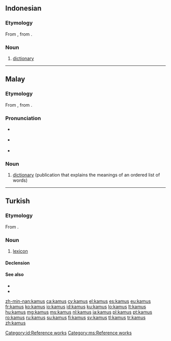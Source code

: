 {{also|ƙamus}}
==Indonesian==

===Etymology===
From {{etyl|ar|id}} {{term|قاموس|tr=qāmūs|sc=Arab|lang=ar}}, from {{etyl|grc|id}} {{term|ὠκεανός|tr=ōkeanós|sc=polytonic|lang=grc}}.

===Noun===
{{id-noun}}

# [[dictionary]]

[[Category:id:Reference works]]

----

==Malay==

===Etymology===
From {{etyl|ar|ms}} {{term|قاموس|tr=qāmūs|sc=Arab|lang=ar}}, from {{etyl|grc|ms}} {{term|ὠκεανός|tr=ōkeanós|sc=polytonic|lang=grc}}.

===Pronunciation===
* {{a|Johor-Selangor}} {{IPA|/kamos/|lang=ms}}
* {{a|Riau-Lingga}} {{IPA|/kamʊs/|lang=ms}}
* {{rhymes|amos|mos|os|lang=ms}}

===Noun===
{{head|ms|noun}}

# [[dictionary]] (publication that explains the meanings of an ordered list of words)

[[Category:ms:Reference works]]

----

==Turkish==

===Etymology===
From {{etyl|ar|tr}} {{term|lang=ar|قاموس|tr=qāmūs}}.

===Noun===
{{tr-noun|head=kāmus|u|lar}}

# {{obsolete|lang=tr}} [[lexicon]]

====Declension====
{{tr-noun-c|u|t|poss=+|pred=+}}

====See also====
* {{l|tr|lügat}}
* {{l|tr|sözlük}}

[[zh-min-nan:kamus]]
[[ca:kamus]]
[[cy:kamus]]
[[el:kamus]]
[[es:kamus]]
[[eu:kamus]]
[[fr:kamus]]
[[ko:kamus]]
[[io:kamus]]
[[id:kamus]]
[[ku:kamus]]
[[lo:kamus]]
[[lt:kamus]]
[[hu:kamus]]
[[mg:kamus]]
[[ms:kamus]]
[[nl:kamus]]
[[ja:kamus]]
[[pl:kamus]]
[[pt:kamus]]
[[ro:kamus]]
[[ru:kamus]]
[[su:kamus]]
[[fi:kamus]]
[[sv:kamus]]
[[tl:kamus]]
[[tr:kamus]]
[[zh:kamus]]